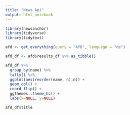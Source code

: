 ```yaml
---
title: "News Api"
output: html_notebook
---
```


```r
library(newsanchor)
library(tidyverse)
library(tidytext)
```

```r
afd <- get_everything(query = "AfD", language = "de")

afd_df <- afd$results_df %>% as_tibble()
```

```r
afd_df %>%
  group_by(name) %>%
  tally() %>%
  ggplot(aes(reorder(name, n),n)) +
  geom_col() +
  coord_flip() +
  ggthemes::theme_hc() +
  labs(x=NULL, y=NULL)
```

```r
afd_df$title
```




